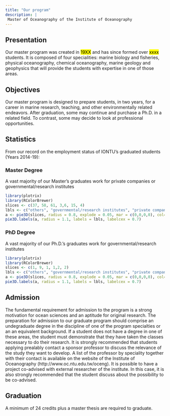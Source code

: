 ```yaml
---
title: "Our program"
description: |
 Master of Oceanography of the Institute of Oceanography
---
```


## Presentation

Our master program was created in <mark>19XX</mark> and has since formed over <mark>xxxx</mark> students. It is composed of four specialities: marine biology and fisheries, physical oceanography, chemical oceanography, marine geology and geophysics that will provide the students with expertise in one of those areas.


## Objectives

Our master program is designed to prepare students, in two years, for a career in marine  research, teaching, and other environmentally related endeavors. After graduation, some may continue and purchase a Ph.D. in a related field. To contrast, some may decide to look at professional opportunities.

## Statistics

From our record on the employment status of IONTU's graduated students  (Years 2014-19):


### Master Degree

A vast majority of our Master's graduates work for private companies or governmental/research institutes  

```r
library(plotrix)
library(RColorBrewer)
slices <- c(37, 58, 61, 3,6, 15, 4)
lbls <- c("others", "governmental/research institutes", "private company", "work aboard", "school teacher", "study further","start a business")
a <- pie3D(slices, radius = 0.8, explode = 0.05, mar = c(0,0,0,0), col=brewer.pal(5,"RdGy"))
pie3D.labels(a, radius = 1.1, labels = lbls, labelcex = 0.7)
```

### PhD Degree

A vast majority of our Ph.D.'s graduates work for governmental/research institutes  

```r
library(plotrix)
library(RColorBrewer)
slices <- c(1, 9, 1, 1,2, 2)
lbls <- c("others", "governmental/research institutes", "private company", "professor", "work aboard", "school teacher" )
a <- pie3D(slices, radius = 0.8, explode = 0.05, mar = c(0,0,0,0), col=brewer.pal(5,"RdGy"))
pie3D.labels(a, radius = 1.1, labels = lbls, labelcex = 0.7)
```

## Admission

The fundamental requirement for admission to the program is a strong motivation for ocean sciences and an aptitude for original research. The preparation for admission to our graduate program should comprise an undegraduate degree in the discipline  of one of the program specialties or an an equivalent background. If a student does not have a degree in one of these areas, the student must demonstrate that they have taken the classes necessary to do their research. It is strongly recommended that students applying prealably contact a sponsor professor to discuss the relevance of the study they want to develop. A list of the professor by speciality together with their contact is available on the website of the Institute of Oceanography (http://www.oc.ntu.edu.tw/oceng). It is possible to have a project co-advised with external researcher of the institute. In this case, it is also strongly recommended that the student discuss about the possibility to be co-advised. 

 
## Graduation

A minimum of 24 credits plus a master thesis are required to graduate. 
